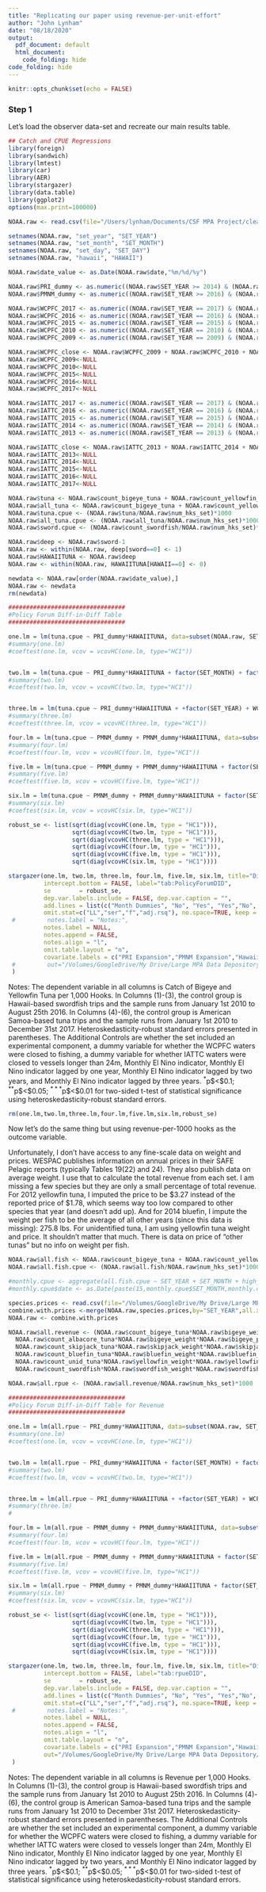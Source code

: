 ```yaml
---
title: "Replicating our paper using revenue-per-unit-effort"
author: "John Lynham"
date: "08/18/2020"
output:
  pdf_document: default
  html_document:
    code_folding: hide
code_folding: hide
---
```


```r
knitr::opts_chunk$set(echo = FALSE)
```


### Step 1

Let's load the observer data-set and recreate our main results table.

```r
## Catch and CPUE Regressions
library(foreign)
library(sandwich)
library(lmtest)
library(car)
library(AER)
library(stargazer)
library(data.table)
library(ggplot2)
options(max.print=100000)

NOAA.raw <- read.csv(file="/Users/lynham/Documents/CSF MPA Project/cleaned_observer_data_090618.csv", header=TRUE, sep=",")

setnames(NOAA.raw, "set_year", "SET_YEAR")
setnames(NOAA.raw, "set_month", "SET_MONTH")
setnames(NOAA.raw, "set_day", "SET_DAY")
setnames(NOAA.raw, "hawaii", "HAWAII")

NOAA.raw$date_value <- as.Date(NOAA.raw$date,"%m/%d/%y")

NOAA.raw$PRI_dummy <- as.numeric((NOAA.raw$SET_YEAR >= 2014) & (NOAA.raw$SET_MONTH >= 9) & (NOAA.raw$SET_DAY >= 25)| (NOAA.raw$SET_YEAR >= 2014) & (NOAA.raw$SET_MONTH >= 10) | (NOAA.raw$SET_YEAR >= 2015))
NOAA.raw$PMNM_dummy <- as.numeric((NOAA.raw$SET_YEAR >= 2016) & (NOAA.raw$SET_MONTH >= 8) & (NOAA.raw$SET_DAY >= 26)| (NOAA.raw$SET_YEAR >= 2016) & (NOAA.raw$SET_MONTH >= 9) | (NOAA.raw$SET_YEAR >= 2017))

NOAA.raw$WCPFC_2017 <- as.numeric((NOAA.raw$SET_YEAR == 2017) & (NOAA.raw$SET_MONTH == 9) | (NOAA.raw$SET_YEAR == 2017) & (NOAA.raw$SET_MONTH == 10) & (NOAA.raw$SET_DAY <= 9))
NOAA.raw$WCPFC_2016 <- as.numeric((NOAA.raw$SET_YEAR == 2016) & (NOAA.raw$SET_MONTH == 7) & (NOAA.raw$SET_DAY >= 22) | (NOAA.raw$SET_YEAR == 2016) & (NOAA.raw$SET_MONTH == 8) |(NOAA.raw$SET_YEAR == 2016) & (NOAA.raw$SET_MONTH == 9) & (NOAA.raw$SET_DAY <= 8))
NOAA.raw$WCPFC_2015 <- as.numeric((NOAA.raw$SET_YEAR == 2015) & (NOAA.raw$SET_MONTH == 8) & (NOAA.raw$SET_DAY >= 15) | (NOAA.raw$SET_YEAR == 2015) & (NOAA.raw$SET_MONTH == 9) |(NOAA.raw$SET_YEAR == 2015) & (NOAA.raw$SET_MONTH == 10) & (NOAA.raw$SET_DAY <= 8))
NOAA.raw$WCPFC_2010 <- as.numeric((NOAA.raw$SET_YEAR == 2010) & (NOAA.raw$SET_MONTH == 11) & (NOAA.raw$SET_DAY >= 22) | (NOAA.raw$SET_YEAR == 2010) & (NOAA.raw$SET_MONTH == 12))
NOAA.raw$WCPFC_2009 <- as.numeric((NOAA.raw$SET_YEAR == 2009) & (NOAA.raw$SET_MONTH == 12) & (NOAA.raw$SET_DAY >= 27))

NOAA.raw$WCPFC_close <- NOAA.raw$WCPFC_2009 + NOAA.raw$WCPFC_2010 + NOAA.raw$WCPFC_2015 + NOAA.raw$WCPFC_2016 + NOAA.raw$WCPFC_2017
NOAA.raw$WCPFC_2009<-NULL 
NOAA.raw$WCPFC_2010<-NULL
NOAA.raw$WCPFC_2015<-NULL
NOAA.raw$WCPFC_2016<-NULL
NOAA.raw$WCPFC_2017<-NULL

NOAA.raw$IATTC_2017 <- as.numeric((NOAA.raw$SET_YEAR == 2017) & (NOAA.raw$SET_MONTH == 9) & (NOAA.raw$SET_DAY >= 8) | (NOAA.raw$SET_YEAR == 2017) & (NOAA.raw$SET_MONTH == 10) | (NOAA.raw$SET_YEAR == 2017) & (NOAA.raw$SET_MONTH == 11) | (NOAA.raw$SET_YEAR == 2017) & (NOAA.raw$SET_MONTH == 12))
NOAA.raw$IATTC_2016 <- as.numeric((NOAA.raw$SET_YEAR == 2016) & (NOAA.raw$SET_MONTH == 7) & (NOAA.raw$SET_DAY >= 25) | (NOAA.raw$SET_YEAR == 2016) & (NOAA.raw$SET_MONTH == 8) | (NOAA.raw$SET_YEAR == 2016) & (NOAA.raw$SET_MONTH == 9) | (NOAA.raw$SET_YEAR == 2016) & (NOAA.raw$SET_MONTH == 10) & (NOAA.raw$SET_DAY < 4))
NOAA.raw$IATTC_2015 <- as.numeric((NOAA.raw$SET_YEAR == 2015) & (NOAA.raw$SET_MONTH == 8) & (NOAA.raw$SET_DAY >= 12) | (NOAA.raw$SET_YEAR == 2015) & (NOAA.raw$SET_MONTH >= 9) )
NOAA.raw$IATTC_2014 <- as.numeric((NOAA.raw$SET_YEAR == 2014) & (NOAA.raw$SET_MONTH == 10) & (NOAA.raw$SET_DAY >= 31) | (NOAA.raw$SET_YEAR == 2014) & (NOAA.raw$SET_MONTH >= 11) )
NOAA.raw$IATTC_2013 <- as.numeric((NOAA.raw$SET_YEAR == 2013) & (NOAA.raw$SET_MONTH == 11) & (NOAA.raw$SET_DAY >= 11) | (NOAA.raw$SET_YEAR == 2013) & (NOAA.raw$SET_MONTH == 12) )

NOAA.raw$IATTC_close <- NOAA.raw$IATTC_2013 + NOAA.raw$IATTC_2014 + NOAA.raw$IATTC_2015 + NOAA.raw$IATTC_2016 + NOAA.raw$IATTC_2017
NOAA.raw$IATTC_2013<-NULL 
NOAA.raw$IATTC_2014<-NULL 
NOAA.raw$IATTC_2015<-NULL
NOAA.raw$IATTC_2016<-NULL
NOAA.raw$IATTC_2017<-NULL

NOAA.raw$tuna <- NOAA.raw$count_bigeye_tuna + NOAA.raw$count_yellowfin_tuna
NOAA.raw$all_tuna <- NOAA.raw$count_bigeye_tuna + NOAA.raw$count_yellowfin_tuna + NOAA.raw$count_albacore_tuna + NOAA.raw$count_skipjack_tuna + NOAA.raw$count_bluefin_tuna + NOAA.raw$count_unid_tuna
NOAA.raw$tuna.cpue <- (NOAA.raw$tuna/NOAA.raw$num_hks_set)*1000
NOAA.raw$all_tuna.cpue <- (NOAA.raw$all_tuna/NOAA.raw$num_hks_set)*1000
NOAA.raw$sword.cpue <- (NOAA.raw$count_swordfish/NOAA.raw$num_hks_set)*1000

NOAA.raw$deep <- NOAA.raw$sword-1
NOAA.raw <- within(NOAA.raw, deep[sword==0] <- 1)
NOAA.raw$HAWAIITUNA <- NOAA.raw$deep
NOAA.raw <- within(NOAA.raw, HAWAIITUNA[HAWAII==0] <- 0)

newdata <- NOAA.raw[order(NOAA.raw$date_value),]
NOAA.raw <- newdata
rm(newdata)
```


```r
#################################
#Policy Forum Diff-in-Diff Table
#################################

one.lm = lm(tuna.cpue ~ PRI_dummy*HAWAIITUNA, data=subset(NOAA.raw, SET_YEAR>=2010 & PMNM_dummy==0 & HAWAII==1) )
#summary(one.lm)
#coeftest(one.lm, vcov = vcovHC(one.lm, type="HC1"))


two.lm = lm(tuna.cpue ~ PRI_dummy*HAWAIITUNA + factor(SET_MONTH) + factor(SET_YEAR), data=subset(NOAA.raw, SET_YEAR>=2010 & PMNM_dummy==0 & HAWAII==1) )
#summary(two.lm)
#coeftest(two.lm, vcov = vcovHC(two.lm, type="HC1"))


three.lm = lm(tuna.cpue ~ PRI_dummy*HAWAIITUNA + +factor(SET_YEAR) + WCPFC_close + IATTC_close + experiment + nino3 + lag1nino3 + lag2nino3 + lag3nino3 + factor(SET_MONTH) + factor(vessel_id), data=subset(NOAA.raw, SET_YEAR>=2010 & PMNM_dummy==0 & HAWAII==1) )
#summary(three.lm)
#coeftest(three.lm, vcov = vcovHC(three.lm, type="HC1"))

four.lm = lm(tuna.cpue ~ PMNM_dummy + PMNM_dummy*HAWAIITUNA, data=subset(NOAA.raw, SET_YEAR>=2010 & sword==0) )
#summary(four.lm)
#coeftest(four.lm, vcov = vcovHC(four.lm, type="HC1")) 

five.lm = lm(tuna.cpue ~ PMNM_dummy + PMNM_dummy*HAWAIITUNA + factor(SET_MONTH) +factor(SET_YEAR), data=subset(NOAA.raw, SET_YEAR>=2010 & sword==0) )
#summary(five.lm)
#coeftest(five.lm, vcov = vcovHC(five.lm, type="HC1")) 

six.lm = lm(tuna.cpue ~ PMNM_dummy + PMNM_dummy*HAWAIITUNA + factor(SET_YEAR) + WCPFC_close + IATTC_close + experiment + nino3 + lag1nino3 + lag2nino3 + lag3nino3 + factor(SET_MONTH) + factor(vessel_id), data=subset(NOAA.raw, SET_YEAR>=2010 & sword==0) )
#summary(six.lm)
#coeftest(six.lm, vcov = vcovHC(six.lm, type="HC1"))

robust_se <- list(sqrt(diag(vcovHC(one.lm, type = "HC1"))),
                  sqrt(diag(vcovHC(two.lm, type = "HC1"))),
                  sqrt(diag(vcovHC(three.lm, type = "HC1"))),
                  sqrt(diag(vcovHC(four.lm, type = "HC1"))),
                  sqrt(diag(vcovHC(five.lm, type = "HC1"))),
                  sqrt(diag(vcovHC(six.lm, type = "HC1"))))
```


```r
stargazer(one.lm, two.lm, three.lm, four.lm, five.lm, six.lm, title="Diference-in-Differences Estimation",
          intercept.bottom = FALSE, label="tab:PolicyForumDID",
          se        = robust_se,
          dep.var.labels.include = FALSE, dep.var.caption = "",
          add.lines = list(c("Month Dummies", "No", "Yes", "Yes","No", "Yes", "Yes"),c("Year Dummies", "No", "Yes", "Yes","No", "Yes", "Yes"), c("Vessel Dummies", "No", "No","Yes","No", "No","Yes"), c("Additional Controls", "No", "No","Yes","No", "No","Yes")),
          omit.stat=c("LL","ser","f","adj.rsq"), no.space=TRUE, keep = c("PRI_dummy","HAWAIITUNA","PRI_dummy*HAWAIITUNA","PMNM_dummy","PMNM_dummy*HAWAIITUNA"),
 #         notes.label = "Notes:",
          notes.label = NULL,
          notes.append = FALSE,    
          notes.align = "l",
          omit.table.layout = "n",
          covariate.labels = c("PRI Expansion","PMNM Expansion","Hawaii-based Tuna Trips","PRI * Hawaii","PMNM * Hawaii")
 #         out="/Volumes/GoogleDrive/My Drive/Large MPA Data Depository/drafts/PolicyForumDID.tex"
 )
```
Notes: The dependent variable in all columns is Catch of Bigeye and Yellowfin Tuna per 1,000 Hooks. In Columns (1)-(3), the control group is Hawaii-based swordfish trips and the sample runs from January 1st 2010 to August 25th 2016. In Columns (4)-(6), the control group is American Samoa-based tuna trips and the sample runs from January 1st 2010 to December 31st 2017. Heteroskedasticity-robust standard errors presented in parentheses. The Additional Controls are whether the set included an experimental component, a dummy variable for whether the WCPFC waters were closed to fishing, a dummy variable for whether IATTC waters were closed to vessels longer than 24m, Monthly El Nino indicator, Monthly El Nino indicator lagged by one year, Monthly El Nino indicator lagged by two years, and Monthly El Nino indicator lagged by three years. $^{*}$p$<$0.1; $^{**}$p$<$0.05; $^{***}$p$<$0.01 for two-sided t-test of statistical significance using heteroskedasticity-robust standard errors.
          
```r
rm(one.lm,two.lm,three.lm,four.lm,five.lm,six.lm,robust_se)
```

Now let's do the same thing but using revenue-per-1000 hooks as the outcome variable.

Unfortunately, I don't have access to any fine-scale data on weight and prices. WESPAC publishes information on annual prices in their SAFE Pelagic reports (typically Tables 19(22) and 24). They also publish data on average weight. I  use that to calculate the total revenue from each set. I am missing a few species but they are only a small percentage of total revenue. For 2012 yellowfin tuna, I imputed the price to be \$3.27 instead of the reported price of \$1.78, which seems way too low compared to other species that year (and doesn't add up). And for 2014 bluefin, I impute the weight per fish to be the average of all other years (since this data is missing): 275.8 lbs. For unidentified tuna, I am using yellowfin tuna weight and price. It shouldn't matter that much. There is data on price of "other tunas" but no info on weight per fish.

```r
NOAA.raw$all.fish <- NOAA.raw$count_bigeye_tuna + NOAA.raw$count_yellowfin_tuna + NOAA.raw$count_albacore_tuna + NOAA.raw$count_skipjack_tuna + NOAA.raw$count_bluefin_tuna + NOAA.raw$count_unid_tuna + NOAA.raw$count_swordfish
NOAA.raw$all.fish.cpue <- (NOAA.raw$all.fish/NOAA.raw$num_hks_set)*1000

#monthly.cpue <- aggregate(all.fish.cpue ~ SET_YEAR + SET_MONTH + high_effort + medium_effort + no_effort, NOAA.raw, mean)
#monthly.cpue$date <- as.Date(paste(15,monthly.cpue$SET_MONTH,monthly.cpue$SET_YEAR),"%d%m%Y")

species.prices <- read.csv(file="/Volumes/GoogleDrive/My Drive/Large MPA Data Depository/Prices/annual_species_prices.csv", header=TRUE, sep=",")
combine.with.prices <-merge(NOAA.raw,species.prices,by="SET_YEAR",all.x = TRUE)
NOAA.raw <- combine.with.prices

NOAA.raw$all.revenue <- (NOAA.raw$count_bigeye_tuna*NOAA.raw$bigeye_weight*NOAA.raw$bigeye_price) + (NOAA.raw$count_yellowfin_tuna*NOAA.raw$yellowfin_weight*NOAA.raw$yellowfin_price) + 
  NOAA.raw$count_albacore_tuna*NOAA.raw$bigeye_weight*NOAA.raw$bigeye_price + 
  NOAA.raw$count_skipjack_tuna*NOAA.raw$skipjack_weight*NOAA.raw$skipjack_price + 
  NOAA.raw$count_bluefin_tuna*NOAA.raw$bluefin_weight*NOAA.raw$bluefin_price + 
  NOAA.raw$count_unid_tuna*NOAA.raw$yellowfin_weight*NOAA.raw$yellowfin_price + 
  NOAA.raw$count_swordfish*NOAA.raw$swordfish_weight*NOAA.raw$swordfish_price

NOAA.raw$all.rpue <- (NOAA.raw$all.revenue/NOAA.raw$num_hks_set)*1000

```

```r
#################################
#Policy Forum Diff-in-Diff Table for Revenue
#################################

one.lm = lm(all.rpue ~ PRI_dummy*HAWAIITUNA, data=subset(NOAA.raw, SET_YEAR>=2010 & PMNM_dummy==0 & HAWAII==1) )
#summary(one.lm)
#coeftest(one.lm, vcov = vcovHC(one.lm, type="HC1"))


two.lm = lm(all.rpue ~ PRI_dummy*HAWAIITUNA + factor(SET_MONTH) + factor(SET_YEAR), data=subset(NOAA.raw, SET_YEAR>=2010 & PMNM_dummy==0 & HAWAII==1) )
#summary(two.lm)
#coeftest(two.lm, vcov = vcovHC(two.lm, type="HC1"))


three.lm = lm(all.rpue ~ PRI_dummy*HAWAIITUNA + +factor(SET_YEAR) + WCPFC_close + IATTC_close + experiment + nino3 + lag1nino3 + lag2nino3 + lag3nino3 + factor(SET_MONTH) + factor(vessel_id), data=subset(NOAA.raw, SET_YEAR>=2010 & PMNM_dummy==0 & HAWAII==1) )
#summary(three.lm)
#

four.lm = lm(all.rpue ~ PMNM_dummy + PMNM_dummy*HAWAIITUNA, data=subset(NOAA.raw, SET_YEAR>=2010 & sword==0) )
#summary(four.lm)
#coeftest(four.lm, vcov = vcovHC(four.lm, type="HC1")) 

five.lm = lm(all.rpue ~ PMNM_dummy + PMNM_dummy*HAWAIITUNA + factor(SET_MONTH) +factor(SET_YEAR), data=subset(NOAA.raw, SET_YEAR>=2010 & sword==0) )
#summary(five.lm)
#coeftest(five.lm, vcov = vcovHC(five.lm, type="HC1")) 

six.lm = lm(all.rpue ~ PMNM_dummy + PMNM_dummy*HAWAIITUNA + factor(SET_YEAR) + WCPFC_close + IATTC_close + experiment + nino3 + lag1nino3 + lag2nino3 + lag3nino3 + factor(SET_MONTH) + factor(vessel_id), data=subset(NOAA.raw, SET_YEAR>=2010 & sword==0) )
#summary(six.lm)
#coeftest(six.lm, vcov = vcovHC(six.lm, type="HC1"))

robust_se <- list(sqrt(diag(vcovHC(one.lm, type = "HC1"))),
                  sqrt(diag(vcovHC(two.lm, type = "HC1"))),
                  sqrt(diag(vcovHC(three.lm, type = "HC1"))),
                  sqrt(diag(vcovHC(four.lm, type = "HC1"))),
                  sqrt(diag(vcovHC(five.lm, type = "HC1"))),
                  sqrt(diag(vcovHC(six.lm, type = "HC1"))))
```

```r
stargazer(one.lm, two.lm, three.lm, four.lm, five.lm, six.lm, title="Diference-in-Differences Estimation",
          intercept.bottom = FALSE, label="tab:rpueDID",
          se        = robust_se,
          dep.var.labels.include = FALSE, dep.var.caption = "",
          add.lines = list(c("Month Dummies", "No", "Yes", "Yes","No", "Yes", "Yes"),c("Year Dummies", "No", "Yes", "Yes","No", "Yes", "Yes"), c("Vessel Dummies", "No", "No","Yes","No", "No","Yes"), c("Additional Controls", "No", "No","Yes","No", "No","Yes")),
          omit.stat=c("LL","ser","f","adj.rsq"), no.space=TRUE, keep = c("PRI_dummy","HAWAIITUNA","PRI_dummy*HAWAIITUNA","PMNM_dummy","PMNM_dummy*HAWAIITUNA"),
 #         notes.label = "Notes:",
          notes.label = NULL,
          notes.append = FALSE,    
          notes.align = "l",
          omit.table.layout = "n",
          covariate.labels = c("PRI Expansion","PMNM Expansion","Hawaii-based Tuna Trips","PRI * Hawaii","PMNM * Hawaii"),
          out="/Volumes/GoogleDrive/My Drive/Large MPA Data Depository/drafts/rpueDID.tex"
 )
```
Notes: The dependent variable in all columns is Revenue per 1,000 Hooks. In Columns (1)-(3), the control group is Hawaii-based swordfish trips and the sample runs from January 1st 2010 to August 25th 2016. In Columns (4)-(6), the control group is American Samoa-based tuna trips and the sample runs from January 1st 2010 to December 31st 2017. Heteroskedasticity-robust standard errors presented in parentheses. The Additional Controls are whether the set included an experimental component, a dummy variable for whether the WCPFC waters were closed to fishing, a dummy variable for whether IATTC waters were closed to vessels longer than 24m, Monthly El Nino indicator, Monthly El Nino indicator lagged by one year, Monthly El Nino indicator lagged by two years, and Monthly El Nino indicator lagged by three years. $^{*}$p$<$0.1; $^{**}$p$<$0.05; $^{***}$p$<$0.01 for two-sided t-test of statistical significance using heteroskedasticity-robust standard errors.
